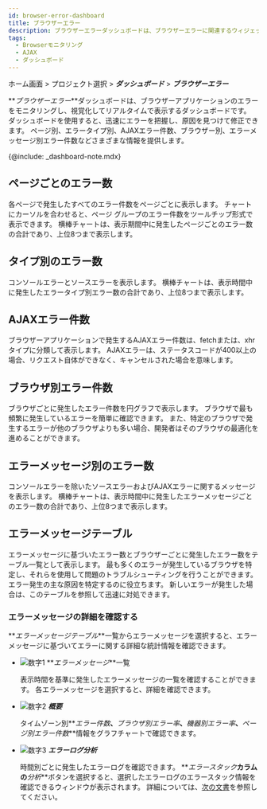 ```yaml
---
id: browser-error-dashboard
title: ブラウザーエラー
description: ブラウザーエラーダッシュボードは、ブラウザーエラーに関連するウィジェットで構成されるリアルタイムの統計データのダッシュボードです。
tags:
  - Browserモニタリング
  - AJAX
  - ダッシュボード
---
```


ホーム画面 > プロジェクト選択 > **_ダッシュボード_** > **_ブラウザーエラー_**

<ImgLang img='browser-error-dashboard.png' desc='Browser error dashboard' />

**_ブラウザーエラー_**ダッシュボードは、ブラウザーアプリケーションのエラーをモニタリングし、視覚化してリアルタイムで表示するダッシュボードです。 ダッシュボードを使用すると、迅速にエラーを把握し、原因を見つけて修正できます。 ページ別、エラータイプ別、AJAXエラー件数、ブラウザー別、エラーメッセージ別エラー件数などさまざまな情報を提供します。

{@include: _dashboard-note.mdx}

## ページごとのエラー数

<ImgLang img='browser-error-by-page.png' desc='Error count by pages' />

各ページで発生したすべてのエラー件数をページごとに表示します。 チャートにカーソルを合わせると、ページ グループのエラー件数をツールチップ形式で表示できます。 横棒チャートは、表示期間中に発生したページごとのエラー数の合計であり、上位8つまで表示します。

## タイプ別のエラー数

<ImgLang img='browser-error-by-types.png' desc='Error count by types' />

コンソールエラーとソースエラーを表示します。 横棒チャートは、表示時間中に発生したエラータイプ別エラー数の合計であり、上位8つまで表示します。

## AJAXエラー件数

<ImgLang img='browser-error-ajax-by-error.png' desc='AJAX error count' />

ブラウザーアプリケーションで発生するAJAXエラー件数は、fetchまたは、xhrタイプに分類して表示します。 AJAXエラーは、ステータスコードが400以上の場合、リクエスト自体ができなく、キャンセルされた場合を意味します。

## ブラウザ別エラー件数

<ImgLang img='browser-erorr-by-browsers.png' desc='Error count by browsers' />

ブラウザごとに発生したエラー件数を円グラフで表示します。 ブラウザで最も頻繁に発生しているエラーを簡単に確認できます。 また、特定のブラウザで発生するエラーが他のブラウザよりも多い場合、開発者はそのブラウザの最適化を進めることができます。

## エラーメッセージ別のエラー数

<ImgLang img='browser-error-by-messages.png' desc='Error count by messages' />

コンソールエラーを除いたソースエラーおよびAJAXエラーに関するメッセージを表示します。 横棒チャートは、表示時間中に発生したエラーメッセージごとのエラー数の合計であり、上位8つまで表示します。

## エラーメッセージテーブル

<ImgLang img='browser-error-table.png' desc='Error message table' />

エラーメッセージに基づいたエラー数とブラウザーごとに発生したエラー数をテーブル一覧として表示します。 最も多くのエラーが発生しているブラウザを特定し、それらを使用して問題のトラブルシューティングを行うことができます。 エラー発生の主な原因を特定するのに役立ちます。 新しいエラーが発生した場合は、このテーブルを参照して迅速に対処できます。

### エラーメッセージの詳細を確認する

**_エラーメッセージテーブル_**一覧からエラーメッセージを選択すると、エラーメッセージに基づいてエラーに関する詳細な統計情報を確認できます。

<ImgLang img='browser-error-details.png' desc='Error message details' />

- ![数字1](/img/number-01.png) **_エラーメッセージ_**一覧

  表示時間を基準に発生したエラーメッセージの一覧を確認することができます。 各エラーメッセージを選択すると、詳細を確認できます。

- ![数字2](/img/number-02.png) **_概要_**

  タイムゾーン別**_エラー件数_**、**_ブラウザ別エラー率_**、**_機器別エラー率_**、**_ページ別エラー件数_**情報をグラフチャートで確認できます。

- ![数字3](/img/number-03.png) **_エラーログ分析_**

  <ImgLang img='browser-error-details-log.png' desc='Error log' />

  時間別ごとに発生したエラーログを確認できます。 **_エラースタック_**カラムの**_分析_**ボタンを選択すると、選択したエラーログのエラースタック情報を確認できるウィンドウが表示されます。 詳細については、[次の文書](tracking-error#check-errorcode)を参照してください。
